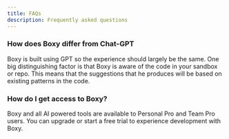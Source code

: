 ```yaml
---
title: FAQs
description: Frequently asked questions
---
```


### How does Boxy differ from Chat-GPT
Boxy is built using GPT so the experience should largely be the same. One big distinguishing factor is that Boxy is aware of the code in your sandbox or repo. This means that the suggestions that he produces will be based on existing patterns in the code. 

### How do I get access to Boxy?
Boxy and all AI powered tools are available to Personal Pro and Team Pro users. You can upgrade or start a free trial to experience development with Boxy.
